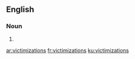 
==English==

===Noun===
{{head|en}}

# {{plural of|victimization}}

[[ar:victimizations]]
[[fr:victimizations]]
[[ku:victimizations]]